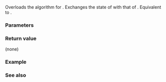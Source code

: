 {{cpp/title|swap&lt;small&gt;(std::basic_spanbuf)&lt;/small&gt;}}
{{cpp/io/basic_spanbuf/navbar}}
{{ddcl|header=spanstream|since=c++23|
template&lt; class CharT, class Traits &gt;
void swap( std::basic_spanbuf&lt;CharT, Traits&gt;&amp; lhs,
           std::basic_spanbuf&lt;CharT, Traits&gt;&amp; rhs );
}}

Overloads the {{lc|std::swap}} algorithm for {{lc|std::basic_spanbuf}}. Exchanges the state of {{c|lhs}} with that of {{c|rhs}}. Equivalent to {{c|lhs.swap(rhs);}}.

===Parameters===
{{par begin}}
{{par|lhs, rhs|{{lc|std::basic_spanbuf}} objects whose states to swap}}
{{par end}}

===Return value===
(none)

{{cpp/impldef exception}}

===Example===
{{example}}

===See also===
{{dsc begin}}
{{dsc inc|cpp/io/basic_spanbuf/dsc swap}}
{{dsc inc|cpp/algorithm/dsc swap}}
{{dsc end}}

{{langlinks|de|es|fr|it|ja|pt|ru|zh}}